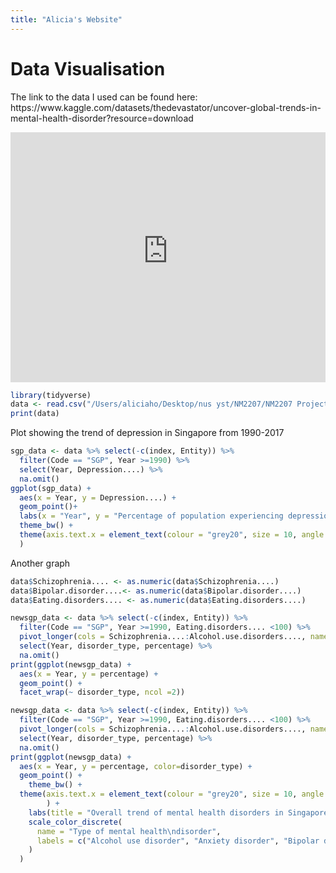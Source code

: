 ```yaml
---
title: "Alicia's Website"
---
```


# Data Visualisation

The link to the data I used can be found here: https://www.kaggle.com/datasets/thedevastator/uncover-global-trends-in-mental-health-disorder?resource=download

```{=html}
<iframe height="400" width="100%" frameborder="no" src="https://1ua3vn-alicia-ho.shinyapps.io/personal_app/"> </iframe>
```

```r
library(tidyverse)
data <- read.csv("/Users/aliciaho/Desktop/nus yst/NM2207/NM2207 Project/Mental health Depression disorder Data.csv")
print(data)
```

Plot showing the trend of depression in Singapore from 1990-2017

```r
sgp_data <- data %>% select(-c(index, Entity)) %>%
  filter(Code == "SGP", Year >=1990) %>%
  select(Year, Depression....) %>%
  na.omit()
ggplot(sgp_data) +
  aes(x = Year, y = Depression....) + 
  geom_point()+
  labs(x = "Year", y = "Percentage of population experiencing depression", title = "Trend of depression rates in Singapore from 1990-2017") +
  theme_bw() +
  theme(axis.text.x = element_text(colour = "grey20", size = 10, angle = 90, hjust = 0.5, vjust = 0.5)
  )
```

Another graph

```r
data$Schizophrenia.... <- as.numeric(data$Schizophrenia....)
data$Bipolar.disorder....<- as.numeric(data$Bipolar.disorder....)
data$Eating.disorders.... <- as.numeric(data$Eating.disorders....)
```

```r
newsgp_data <- data %>% select(-c(index, Entity)) %>%
  filter(Code == "SGP", Year >=1990, Eating.disorders.... <100) %>%
  pivot_longer(cols = Schizophrenia....:Alcohol.use.disorders...., names_to = "disorder_type", values_to = "percentage") %>%
  select(Year, disorder_type, percentage) %>%
  na.omit()
print(ggplot(newsgp_data) +
  aes(x = Year, y = percentage) +
  geom_point() +
  facet_wrap(~ disorder_type, ncol =2))
```

```r
newsgp_data <- data %>% select(-c(index, Entity)) %>%
  filter(Code == "SGP", Year >=1990, Eating.disorders.... <100) %>%
  pivot_longer(cols = Schizophrenia....:Alcohol.use.disorders...., names_to = "disorder_type", values_to = "percentage") %>%
  select(Year, disorder_type, percentage) %>%
  na.omit()
print(ggplot(newsgp_data) +
  aes(x = Year, y = percentage, color=disorder_type) +
  geom_point() +
    theme_bw() +
  theme(axis.text.x = element_text(colour = "grey20", size = 10, angle = 90, hjust = 0.5, vjust = 0.5) 
        ) +
    labs(title = "Overall trend of mental health disorders in Singapore from 1990-2017", x = "Year", y = "Percentage of Singapore population") +
    scale_color_discrete(
      name = "Type of mental health\ndisorder",
      labels = c("Alcohol use disorder", "Anxiety disorder", "Bipolar disorder", "Depression", "Drug use disorder", "Eating disorder", "Schizophrenia")
    )
  )
```
